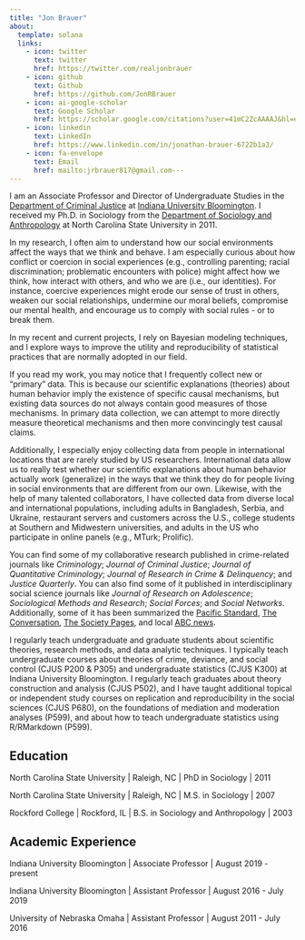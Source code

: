 ```yaml
---
title: "Jon Brauer"
about:
  template: solana
  links:
    - icon: twitter
      text: twitter
      href: https://twitter.com/realjonbrauer
    - icon: github
      text: Github
      href: https://github.com/JonRBrauer
    - icon: ai-google-scholar
      text: Google Scholar
      href: https://scholar.google.com/citations?user=41mC2ZcAAAAJ&hl=en
    - icon: linkedin
      text: LinkedIn
      href: https://www.linkedin.com/in/jonathan-brauer-6722b1a3/
    - icon: fa-envelope 
      text: Email
      href: mailto:jrbrauer817@gmail.com---
---
```


I am an Associate Professor and Director of Undergraduate Studies in the [Department of Criminal Justice](https://criminaljustice.indiana.edu/) at [Indiana University Bloomington](https://www.indiana.edu/). I received my Ph.D. in Sociology from the [Department of Sociology and Anthropology](https://socant.chass.ncsu.edu/) at North Carolina State University in 2011. 

In my research, I often aim to understand how our social environments affect the ways that we think and behave. I am especially curious about how conflict or coercion in social experiences (e.g., controlling parenting; racial discrimination; problematic encounters with police) might affect how we think, how interact with others, and who we are (i.e., our identities). For instance, coercive experiences might erode our sense of trust in others, weaken our social relationships, undermine our moral beliefs, compromise our mental health, and encourage us to comply with social rules - or to break them. 

In my recent and current projects, I rely on Bayesian modeling techniques, and I explore ways to improve the utility and reproducibility of statistical practices that are normally adopted in our field. 

If you read my work, you may notice that I frequently collect new or "primary" data. This is because our scientific explanations (theories) about human behavior imply the existence of specific causal mechanisms, but existing data sources do not always contain good measures of those mechanisms. In primary data collection, we can attempt to more directly measure theoretical mechanisms and then more convincingly test causal claims. 

Additionally, I especially enjoy collecting data from people in international locations that are rarely studied by US researchers. International data allow us to really test whether our scientific explanations about human behavior actually work (generalize) in the ways that we think they do for people living in social environments that are different from our own. Likewise, with the help of many talented collaborators, I have collected data from diverse local and international populations, including adults in Bangladesh, Serbia, and Ukraine, restaurant servers and customers across the U.S., college students at Southern and Midwestern universities, and adults in the US who participate in online panels (e.g., MTurk; Prolific). 

You can find some of my collaborative research published in crime-related journals like *Criminology*; *Journal of Criminal Justice*; *Journal of Quantitative Criminology*; *Journal of Research in Crime & Delinquency*; and *Justice Quarterly*. You can also find some of it published in interdisciplinary social science journals like *Journal of Research on Adolescence*; *Sociological Methods and Research*; *Social Forces*; and *Social Networks.* Additionally, some of it has been summarized the [Pacific Standard](https://psmag.com/social-justice/working-moms-the-kids-are-all-right-40102#.umpx21fny), [The Conversation](https://theconversation.com/can-we-teach-restaurant-servers-to-treat-all-customers-equally-regardless-of-race-42865), [The Society Pages](https://thesocietypages.org/discoveries/2015/08/12/reducing-murder-rates/), and local [ABC news](https://www.ketv.com/article/link-between-head-injuries-and-criminal-behavior/12104106).

I regularly teach undergraduate and graduate students about scientific theories, research methods, and data analytic techniques. I typically teach undergraduate courses about theories of crime, deviance, and social control (CJUS P200 & P305) and undergraduate statistics (CJUS K300) at Indiana University Bloomington. I regularly teach graduates about theory construction and analysis (CJUS P502), and I have taught additional topical or independent study courses on replication and reproducibility in the social sciences (CJUS P680), on the foundations of mediation and moderation analyses (P599), and about how to teach undergraduate statistics using R/RMarkdown (P599).     

## Education

North Carolina State University \| Raleigh, NC \| PhD in Sociology \| 2011

North Carolina State University \| Raleigh, NC \| M.S. in Sociology \| 2007

Rockford College \| Rockford, IL \| B.S. in Sociology and Anthropology \| 2003

## Academic Experience

Indiana University Bloomington \| Associate Professor \| August 2019 - present

Indiana University Bloomington \| Assistant Professor \| August 2016 - July 2019

University of Nebraska Omaha \| Assistant Professor \| August 2011 - July 2016


